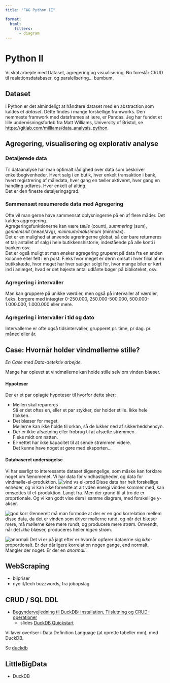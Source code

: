 ```yaml
---
title: "FAG Python II"

format: 
  html:
    filters:
      - diagram
---
```


````{=html}
<!-- ```{.plantuml}
@startuml
Alice -> Bob: test
@enduml
``` -->
````

# Python II

Vi skal arbejde med Dataset, agregering og visualisering. No foreslår CRUD til realationsdatabaser. og paralelisering... bumbum.

## Dataset

I Python er det almindeligt at håndtere dataset med en abstraction som kaldes et *dataset*. Dette findes i mange forskellige framworks. Den nemmeste framwork med dataframes at lære, er Pandas. Jeg har fundet et lille undervisningsforløb fra Matt Williams, University of Bristol, se <https://gitlab.com/milliams/data_analysis_python>.

## Agregering, visualisering og explorativ analyse

### Detaljerede data

Til dataanalyse har man optimalt rådighed over data som beskriver enkeltbegivenheder. Hvert salg i en butik, hver enkelt transaktion i bank, hvert registrering af måledata, hver gang en tæller aktiveret, hver gang en handling udføres. Hver enkelt af alting. \
Det er den fineste detaljeringsgrad.

### Sammensæt resumerede data med Agregering

Ofte vil man gerne have sammensat oplysningerne på en af flere måder. Det kaldes aggregering. \
Agregeringsfunktionerne kan være *tælle* (count), *summering* (sum), *gennemsnit* (mean/avg), *minimum/maksimum* (min/max).\
Det er en mulighed at anvende agreringerne globat, så der bare returneres et tal; antallet af salg i hele butikkenshistorie, indestående på alle konti i banken osv.\
Det er også muligt at man ønsker agregering gruperet på data fra en anden kolonne eller felt i en post. F.eks hvor meget er derm omsat i hver filial af en butikskæde, hvor meget har hver sælger solgt for, hvor mange biler er kørt ind i anlæget, hvad er det højeste antal udlånte bøger på biblioteket, osv.

### Agregering i intervaller

Man kan gruppere på unikke værdier, men også på intervaller af værdier, f.eks. borgere med intægter 0-250.000, 250.000-500.000, 500.000-1.000.000, 1.000.000 eller mere.

### Agregering i intervaller i tid og dato

Intervallerne er ofte også tidsintervaller, grupperet pr. time, pr dag. pr. måned eller år.

## Case: Hvornår holder vindmøllerne stille?

*En Case med Data-detektiv arbejde.*

Mange har oplevet at vindmøllerne kan holde stille selv om vinden blæser.

#### Hypoteser

Der er et par oplagte hypoteser til hvorfor dette sker:

-   Møllen skal repareres\
    Så er det oftes en, eller et par stykker, der holder stille. Ikke hele flokken.
-   Det blæser for meget.\
    Møllerne kan ikke holde til orkan, så de lukker ned af sikkerhedshensyn.
-   Der er ikke afsætning eller frobrug til at afsætte strømmen.\
    F.eks midt om natten.
-   El-nettet har ikke kapacitet til at sende strømmen videre.\
    Det kunne have noget at gøre med eksporten...

#### Databaseret undersøgelse

Vi har særligt to interessante dataset tilgængelige, som måske kan forklare noget om fænomenet. Vi har data for vindhastigheder, og data for vindmølle-el-produktion. ![vind vs el-prod](./assets/Vind_el.png) Disse data har helt forskellige enheder, og vi kan ikke forvente at alt vden energi vinden kommer med, kan omsættes til el-produktion. Langt fra. Men der grund til at tro de er proprtionale. Og vi kan godt vise dem i samme diagram, med forskellige y-akser.

![god korr](./assets/Vind_el_korrelation.png) Gennerelt må man formode at der er en god korrelation mellem disse data, da det er vinden som driver møllerne rund, og når det blæser mere, må møllerne køre mere rundt, og producere mere strøm. Omvendt, når det *ikke* blæser, produceres heller *ingen* strøm.

![anormali](./assets/Vind_el_anormali.png) Det vi er på jagt efter er hvornår opfører dataerne sig *ikke*-proportionalt. Er der dårligere korrelation nogen gange, end normalt. Mangler der noget. Er der en *anormali*.

## WebScraping

-   bilpriser
-   nye it/tech buzzwords, fra jobopslag

## CRUD / SQL DDL


* [Begyndervejledning til DuckDB: Installation, Tilslutning og CRUD-operationer](./SQL_DDL/igang_med_dockdb.qmd)
    * slides [DuckDB Quickstart](./SQL_DDL/DuckDB_quickstart_.qmd)

Vi laver øverlser i Data Definition Language (at oprette tabeller mm), med DuckDB.

Se [duckdb](./SQL_DDL/duckdb_opgave.qmd)

## LittleBigData

-   DuckDB

```{=html}
<!-- 
---
## Quarto

Quarto enables you to weave together content and executable code into a finished document. To learn more about Quarto see <https://quarto.org>. -->
```